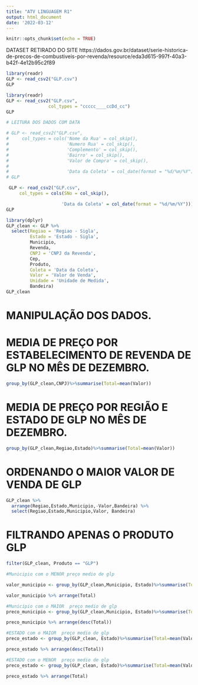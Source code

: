 ---
title: "ATV LINGUAGEM R1"
output: html_document
date: '2022-03-12'
---
```{r setup, include=FALSE}
knitr::opts_chunk$set(echo = TRUE)
```

DATASET RETIRADO DO SITE 
https://dados.gov.br/dataset/serie-historica-de-precos-de-combustiveis-por-revenda/resource/eda3d615-997f-40a3-b42f-4e12b95c2f89


```{r}
library(readr)
GLP <- read_csv2("GLP.csv")
GLP
```


```{r}
library(readr)
GLP <- read_csv2("GLP.csv",
                col_types = "ccccc____ccDd_cc")
GLP
```
```{r}
# LEITURA DOS DADOS COM DATA
```


```{r}
# GLP <- read_csv2("GLP.csv",
#     col_types = cols('Nome da Rua' = col_skip(),
#                      'Numero Rua' = col_skip(),
#                      'Complemento' = col_skip(),
#                      'Bairro' = col_skip(),
#                      'Valor de Compra' = col_skip(),
# 
#                      'Data da Coleta' = col_date(format = "%d/%m/%Y")))
# GLP
```


```{r}
 GLP <- read_csv2("GLP.csv",
     col_types = cols(SNo = col_skip(),

                     'Data da Coleta' = col_date(format = "%d/%m/%Y")))
GLP

```

```{r dplyr-select}
library(dplyr)
GLP_clean <- GLP %>% 
  select(Regiao = 'Regiao - Sigla',
         Estado = 'Estado - Sigla',
         Municipio,
         Revenda,
         CNPJ = 'CNPJ da Revenda',
         Cep,
         Produto,
         Coleta = 'Data da Coleta',
         Valor = 'Valor de Venda',
         Unidade = 'Unidade de Medida',
         Bandeira)
GLP_clean
```

# MANIPULAÇÃO DOS DADOS.

# MEDIA DE PREÇO POR ESTABELECIMENTO DE REVENDA DE GLP NO MÊS DE DEZEMBRO.
```{r}
group_by(GLP_clean,CNPJ)%>%summarise(Total=mean(Valor))
```
# MEDIA DE PREÇO POR REGIÃO E ESTADO DE GLP NO MÊS DE DEZEMBRO.
```{r}

group_by(GLP_clean,Regiao,Estado)%>%summarise(Total=mean(Valor))

```
# ORDENANDO O MAIOR VALOR DE VENDA DE GLP
```{r}
GLP_clean %>% 
  arrange(Regiao,Estado,Municipio,-Valor,Bandeira) %>% 
  select(Regiao,Estado,Municipio,Valor, Bandeira)
```

# FILTRANDO APENAS O PRODUTO GLP

```{r}
filter(GLP_clean, Produto == "GLP")
```

```{r}
#Municipio com o MENOR preço medio de glp

valor_municipio <- group_by(GLP_clean,Municipio, Estado)%>%summarise(Total=mean(Valor))

valor_municipio %>% arrange(Total)
```
```{r}

#Municipio com o MAIOR  preço medio de glp
preco_municipio <- group_by(GLP_clean,Municipio, Estado)%>%summarise(Total=mean(Valor))

preco_municipio %>% arrange(desc(Total))
```
```{r}
#ESTADO com o MAIOR  preço medio de glp
preco_estado <- group_by(GLP_clean, Estado)%>%summarise(Total=mean(Valor))

preco_estado %>% arrange(desc(Total))
```
```{r}
#ESTADO com o MENOR  preço medio de glp
preco_estado <- group_by(GLP_clean, Estado)%>%summarise(Total=mean(Valor))

preco_estado %>% arrange(Total)
```



